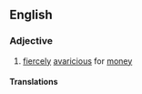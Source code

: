 {{also|moneygrubbing}}
==English==

===Adjective===
{{en-adj|head=[[money]]-[[grubbing]]}}

# [[fiercely]] [[avaricious]] for [[money]]

====Translations====
{{trans-top}}
{{trans-mid}}
{{trans-bottom}}